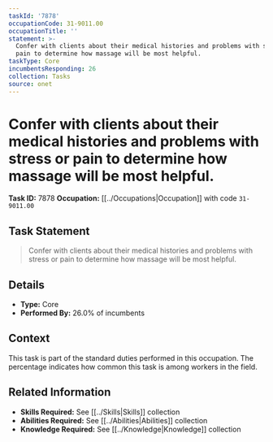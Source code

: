 ```yaml
---
taskId: '7878'
occupationCode: 31-9011.00
occupationTitle: ''
statement: >-
  Confer with clients about their medical histories and problems with stress or
  pain to determine how massage will be most helpful.
taskType: Core
incumbentsResponding: 26
collection: Tasks
source: onet
---
```

# Confer with clients about their medical histories and problems with stress or pain to determine how massage will be most helpful.

**Task ID:** 7878
**Occupation:** [[../Occupations|Occupation]] with code `31-9011.00`

## Task Statement

> Confer with clients about their medical histories and problems with stress or pain to determine how massage will be most helpful.

## Details

- **Type:** Core
- **Performed By:** 26.0% of incumbents

## Context

This task is part of the standard duties performed in this occupation. The percentage indicates how common this task is among workers in the field.

## Related Information

- **Skills Required:** See [[../Skills|Skills]] collection
- **Abilities Required:** See [[../Abilities|Abilities]] collection
- **Knowledge Required:** See [[../Knowledge|Knowledge]] collection
